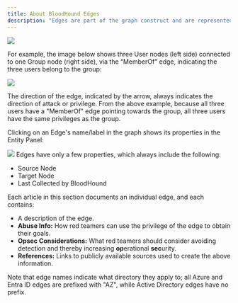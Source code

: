 ---
title: About BloodHound Edges
description: "Edges are part of the graph construct and are represented as links/relationships that connect one node to another node."
---

<Frame>
  <img src="/assets/image-2-1.png"/>
</Frame>

 For example, the image below shows three User nodes (left side) connected to one Group node (right side), via the “MemberOf” edge, indicating the three users belong to the group:
<Frame>
  <img src="/assets/image-2-72.png"/>
</Frame>

The direction of the edge, indicated by the arrow, always indicates the direction of attack or privilege. From the above example, because all three users have a "MemberOf" edge pointing towards the group, all three users have the same privileges as the group.

Clicking on an Edge's name/label in the graph shows its properties in the Entity Panel:

<Frame>
  <img src="/assets/image-2-73.png"/>
</Frame>
Edges have only a few properties, which always include the following:

* Source Node
* Target Node
* Last Collected by BloodHound

Each article in this section documents an individual edge, and each contains:

* A description of the edge.
* **Abuse Info:** How red teamers can use the privilege of the edge to obtain their goals.
* **Opsec Considerations:** What red teamers should consider avoiding detection and thereby increasing **op**erational **sec**urity.
* **References:** Links to publicly available sources used to create the above information.

Note that edge names indicate what directory they apply to; all Azure and Entra ID edges are prefixed with "AZ", while Active Directory edges have no prefix.
